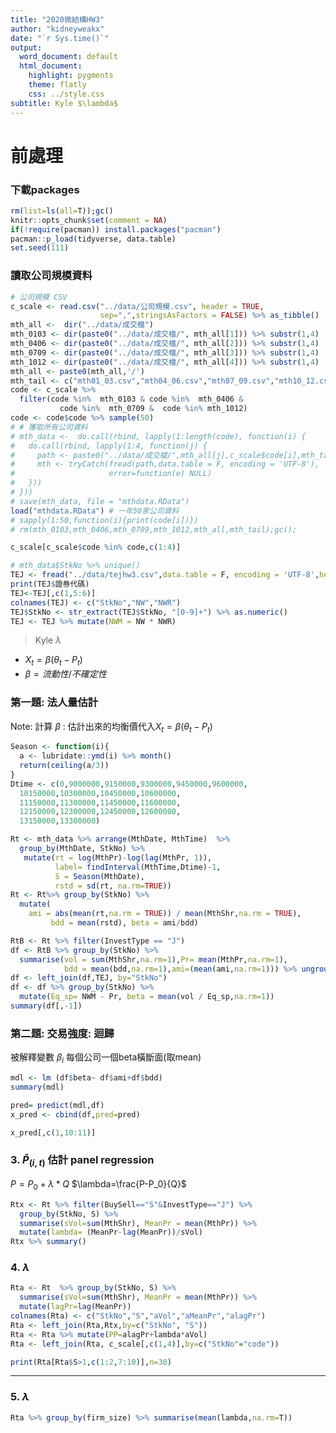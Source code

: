 ```yaml
---
title: "2020微結構HW3"
author: "kidneyweakx"
date: "`r Sys.time()`"
output:
  word_document: default
  html_document:
    highlight: pygments
    theme: flatly
    css: ../style.css
subtitle: Kyle $\lambda$
---
```

# 前處理

### 下載packages
```r
rm(list=ls(all=T));gc()
knitr::opts_chunk$set(comment = NA)
if(!require(pacman)) install.packages("pacman")
pacman::p_load(tidyverse, data.table)
set.seed(111)
```

### 讀取公司規模資料
```r
# 公司規模 CSV
c_scale <- read.csv("../data/公司規模.csv", header = TRUE, 
                    sep=",",stringsAsFactors = FALSE) %>% as_tibble()
mth_all <-  dir("../data/成交檔")
mth_0103 <- dir(paste0("../data/成交檔/", mth_all[1])) %>% substr(1,4)
mth_0406 <- dir(paste0("../data/成交檔/", mth_all[2])) %>% substr(1,4)
mth_0709 <- dir(paste0("../data/成交檔/", mth_all[3])) %>% substr(1,4)
mth_1012 <- dir(paste0("../data/成交檔/", mth_all[4])) %>% substr(1,4)
mth_all <- paste0(mth_all,'/')
mth_tail <- c("mth01_03.csv","mth04_06.csv","mth07_09.csv","mth10_12.csv")
code <- c_scale %>%
  filter(code %in%  mth_0103 & code %in%  mth_0406 &
           code %in%  mth_0709 &  code %in% mth_1012)
code <- code$code %>% sample(50)
# # 獲取所有公司資料
# mth_data <-  do.call(rbind, lapply(1:length(code), function(i) {
#   do.call(rbind, lapply(1:4, function(j) {
#     path <- paste0("../data/成交檔/",mth_all[j],c_scale$code[i],mth_tail[j])
#     mth <- tryCatch(fread(path,data.table = F, encoding = 'UTF-8'),
#                     error=function(e) NULL)
#   }))
# }))
# save(mth_data, file = "mthdata.RData")
load("mthdata.RData") # 一年50家公司資料
# sapply(1:50,function(i){print(code[i])})
# rm(mth_0103,mth_0406,mth_0709,mth_1012,mth_all,mth_tail);gc();
```

```r
c_scale[c_scale$code %in% code,c(1:4)]
```

```r
# mth_data$StkNo %>% unique()
TEJ <- fread("../data/tejhw3.csv",data.table = F, encoding = 'UTF-8',header = T)
print(TEJ$證券代碼)
TEJ<-TEJ[,c(1,5:6)]
colnames(TEJ) <- c("StkNo","NW","NWR")
TEJ$StkNo <- str_extract(TEJ$StkNo, "[0-9]+") %>% as.numeric()
TEJ <- TEJ %>% mutate(NWM = NW * NWR)
```
> Kyle $\lambda$

+ $X_t = \beta(\theta_t - P_t)$
+ $\beta = {流動性 / 不確定性}$

### 第一題: 法人量估計
Note: 計算 $\beta$ : 估計出來的均衡價代入$X_t = \beta(\theta_t - P_t)$
```r
Season <- function(i){
  a <- lubridate::ymd(i) %>% month()
  return(ceiling(a/3))
}
Dtime <- c(0,9000000,9150000,9300000,9450000,9600000,
  10150000,10300000,10450000,10600000,
  11150000,11300000,11450000,11600000,
  12150000,12300000,12450000,12600000,
  13150000,13300000)
```
```r
Rt <- mth_data %>% arrange(MthDate, MthTime)  %>% 
  group_by(MthDate, StkNo) %>% 
   mutate(rt = log(MthPr)-log(lag(MthPr, 1)),
          label= findInterval(MthTime,Dtime)-1,
          S = Season(MthDate),
          rstd = sd(rt, na.rm=TRUE)) 
Rt <- Rt%>% group_by(StkNo) %>% 
  mutate(
    ami = abs(mean(rt,na.rm = TRUE)) / mean(MthShr,na.rm = TRUE), 
         bdd = mean(rstd), beta = ami/bdd)
```
```r
RtB <- Rt %>% filter(InvestType == "J")
df <- RtB %>% group_by(StkNo) %>% 
  summarise(vol = sum(MthShr,na.rm=1),Pr= mean(MthPr,na.rm=1),
            bdd = mean(bdd,na.rm=1),ami=(mean(ami,na.rm=1))) %>% ungroup()
df <- left_join(df,TEJ, by="StkNo")
df <- df %>% group_by(StkNo) %>% 
  mutate(Eq_sp= NWM - Pr, beta = mean(vol / Eq_sp,na.rm=1))
summary(df[,-1])
```
### 第二題: 交易強度: 迴歸
被解釋變數 $\beta_i$ 
每個公司一個beta橫斷面(取mean) 

```r
mdl <- lm (df$beta~ df$ami+df$bdd)
summary(mdl)

pred= predict(mdl,df)
x_pred <- cbind(df,pred=pred)

x_pred[,c(1,10:11)]
```

### 3. $\hat P_(i,t)$ 估計 panel regression
$P=P_0+\lambda*Q$
$\lambda=\frac{P-P_0}{Q}$
```r
Rtx <- Rt %>% filter(BuySell=="S"&InvestType=="J") %>% 
  group_by(StkNo, S) %>% 
  summarise(sVol=sum(MthShr), MeanPr = mean(MthPr)) %>% 
  mutate(lambda= (MeanPr-lag(MeanPr))/sVol)
Rtx %>% summary()
```

### 4. $\lambda$

```r
Rta <- Rt  %>% group_by(StkNo, S) %>% 
  summarise(sVol=sum(MthShr), MeanPr = mean(MthPr)) %>% 
  mutate(lagPr=lag(MeanPr))
colnames(Rta) <- c("StkNo","S","aVol","aMeanPr","alagPr")
Rta <- left_join(Rta,Rtx,by=c("StkNo", "S"))
Rta <- Rta %>% mutate(PP=alagPr+lambda*aVol)
Rta <- left_join(Rta, c_scale[,c(1,4)],by=c("StkNo"="code"))
```


```r
print(Rta[Rta$S>1,c(1:2,7:10)],n=30)
```
---

### 5. $\lambda$
```r
Rta %>% group_by(firm_size) %>% summarise(mean(lambda,na.rm=T))
```


